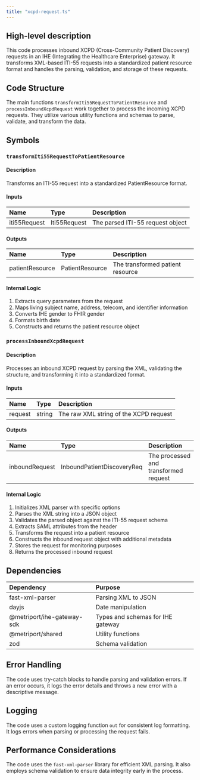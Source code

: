 ```yaml
---
title: "xcpd-request.ts"
---
```


## High-level description
This code processes inbound XCPD (Cross-Community Patient Discovery) requests in an IHE (Integrating the Healthcare Enterprise) gateway. It transforms XML-based ITI-55 requests into a standardized patient resource format and handles the parsing, validation, and storage of these requests.

## Code Structure
The main functions `transformIti55RequestToPatientResource` and `processInboundXcpdRequest` work together to process the incoming XCPD requests. They utilize various utility functions and schemas to parse, validate, and transform the data.

## Symbols

### `transformIti55RequestToPatientResource`
#### Description
Transforms an ITI-55 request into a standardized PatientResource format.

#### Inputs
| Name | Type | Description |
|:-----|:-----|:------------|
| iti55Request | Iti55Request | The parsed ITI-55 request object |

#### Outputs
| Name | Type | Description |
|:-----|:-----|:------------|
| patientResource | PatientResource | The transformed patient resource |

#### Internal Logic
1. Extracts query parameters from the request
2. Maps living subject name, address, telecom, and identifier information
3. Converts IHE gender to FHIR gender
4. Formats birth date
5. Constructs and returns the patient resource object

### `processInboundXcpdRequest`
#### Description
Processes an inbound XCPD request by parsing the XML, validating the structure, and transforming it into a standardized format.

#### Inputs
| Name | Type | Description |
|:-----|:-----|:------------|
| request | string | The raw XML string of the XCPD request |

#### Outputs
| Name | Type | Description |
|:-----|:-----|:------------|
| inboundRequest | InboundPatientDiscoveryReq | The processed and transformed request |

#### Internal Logic
1. Initializes XML parser with specific options
2. Parses the XML string into a JSON object
3. Validates the parsed object against the ITI-55 request schema
4. Extracts SAML attributes from the header
5. Transforms the request into a patient resource
6. Constructs the inbound request object with additional metadata
7. Stores the request for monitoring purposes
8. Returns the processed inbound request

## Dependencies
| Dependency | Purpose |
|:-----------|:--------|
| fast-xml-parser | Parsing XML to JSON |
| dayjs | Date manipulation |
| @metriport/ihe-gateway-sdk | Types and schemas for IHE gateway |
| @metriport/shared | Utility functions |
| zod | Schema validation |

## Error Handling
The code uses try-catch blocks to handle parsing and validation errors. If an error occurs, it logs the error details and throws a new error with a descriptive message.

## Logging
The code uses a custom logging function `out` for consistent log formatting. It logs errors when parsing or processing the request fails.

## Performance Considerations
The code uses the `fast-xml-parser` library for efficient XML parsing. It also employs schema validation to ensure data integrity early in the process.